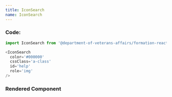 ```yaml
---
title: IconSearch
name: IconSearch
---
```



### Code:

```javascript
import IconSearch from '@department-of-veterans-affairs/formation-react/IconSearch'

<IconSearch
  color='#000000'
  cssClass='a-class'
  id='help'
  role='img'
/>
```

### Rendered Component

<div className="rendered-component">
  <IconSearch
    color='#000000'
    cssClass='a-class'
    id='help'
    role='img'
  />
</div>
